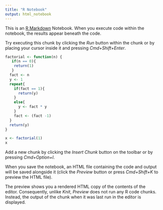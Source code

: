 ```yaml
---
title: "R Notebook"
output: html_notebook
---
```


This is an [R Markdown](http://rmarkdown.rstudio.com) Notebook. When you execute code within the notebook, the results appear beneath the code. 

Try executing this chunk by clicking the *Run* button within the chunk or by placing your cursor inside it and pressing *Cmd+Shift+Enter*. 

```r
factorial <- function(n) {
   if(n == 0){
    return(1)
   }
  fact <- n
  y <- 1
  repeat{
    if(fact == 1){
      return(y)
    }
    else{
      y <- fact * y
    }
    fact <- (fact -1)
  }
  return(y)
}
```
```r
x <- factorial(1)
x
```

Add a new chunk by clicking the *Insert Chunk* button on the toolbar or by pressing *Cmd+Option+I*.

When you save the notebook, an HTML file containing the code and output will be saved alongside it (click the *Preview* button or press *Cmd+Shift+K* to preview the HTML file). 

The preview shows you a rendered HTML copy of the contents of the editor. Consequently, unlike *Knit*, *Preview* does not run any R code chunks. Instead, the output of the chunk when it was last run in the editor is displayed.

